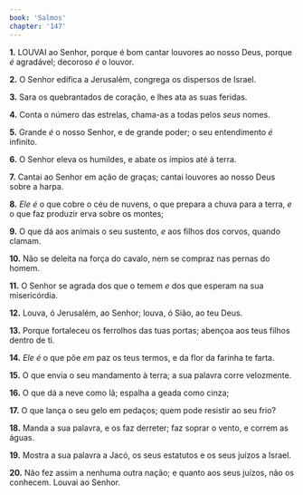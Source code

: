 ```yaml
---
book: 'Salmos'
chapter: '147'
---
```


**1.** LOUVAI ao Senhor, porque é bom cantar louvores ao nosso Deus, porque *é* agradável; decoroso *é* o louvor.

**2.** O Senhor edifica a Jerusalém, congrega os dispersos de Israel.

**3.** Sara os quebrantados de coração, e lhes ata as suas feridas.

**4.** Conta o número das estrelas, chama-as a todas pelos *seus* nomes.

**5.** Grande *é* o nosso Senhor, e de grande poder; o seu entendimento *é* infinito.

**6.** O Senhor eleva os humildes, e abate os ímpios até à terra.

**7.** Cantai ao Senhor em ação de graças; cantai louvores ao nosso Deus sobre a harpa.

**8.** *Ele é* o que cobre o céu de nuvens, o que prepara a chuva para a terra, *e* o que faz produzir erva sobre os montes;

**9.** O que dá aos animais o seu sustento, *e* aos filhos dos corvos, quando clamam.

**10.** Não se deleita na força do cavalo, nem se compraz nas pernas do homem.

**11.** O Senhor se agrada dos que o temem *e* dos que esperam na sua misericórdia.

**12.** Louva, ó Jerusalém, ao Senhor; louva, ó Sião, ao teu Deus.

**13.** Porque fortaleceu os ferrolhos das tuas portas; abençoa aos teus filhos dentro de ti.

**14.** *Ele é* o que põe *em* paz os teus termos, e da flor da farinha te farta.

**15.** O que envia o seu mandamento à terra; a sua palavra corre velozmente.

**16.** O que dá a neve como lã; espalha a geada como cinza;

**17.** O que lança o seu gelo em pedaços; quem pode resistir ao seu frio?

**18.** Manda a sua palavra, e os faz derreter; faz soprar o vento, e correm as águas.

**19.** Mostra a sua palavra a Jacó, os seus estatutos e os seus juízos a Israel.

**20.** Não fez assim a nenhuma outra nação; e quanto aos seus juízos, não os conhecem. Louvai ao Senhor.
